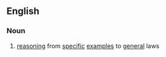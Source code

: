 ==English==

===Noun===
{{en-noun|sg=[[rhetorical]] [[unduction]]|-}}

#{{logic}} [[reasoning]] from [[specific]] [[example]]s to [[general]] laws